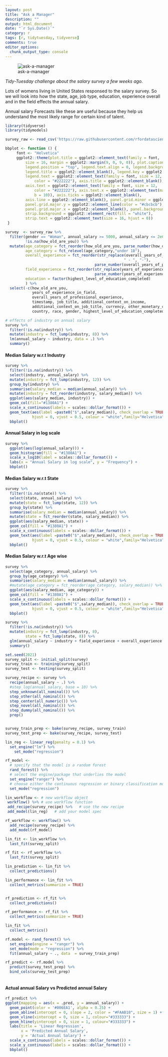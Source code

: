 ```yaml
---
layout: post
title: "Ask a Manager"
description: ""
output: html_document
date: "`r Sys.Date()`"
category: r
tags: [r, tidytuesday, tidyverse]
comments: true
editor_options: 
  chunk_output_type: console
---
```


![ask-a-manager](https://www.askamanager.org/wp-content/uploads/2019/09/cropped-aam-resize-1-550px_width.png)

*Tidy-Tuesday challenge about the salary survey a few weeks ago.*


Lots of womens living in United States responsed to the salary survey. So we will look into how the state, age, job type, education, experience overall and in the field effects the annual salary. 


Annual salary Forecasts like these are useful because they help us understand the most likely range for certain kind of talent.


```r
library(tidyverse)
library(tidymodels)
```


```r
survey_raw <- read_csv('https://raw.githubusercontent.com/rfordatascience/tidytuesday/master/data/2021/2021-05-18/survey.csv')
```


```r
bbplot <- function () {
     font <- "Helvetica"
     ggplot2::theme(plot.title = ggplot2::element_text(family = font,          size = 22, face = "bold", color = "#222222"), plot.subtitle = ggplot2::element_text(family = font, 
         size = 16, margin = ggplot2::margin(9, 0, 9, 0)), plot.caption = ggplot2::element_blank(), 
         legend.position = "top", legend.text.align = 0, legend.background = ggplot2::element_blank(), 
         legend.title = ggplot2::element_blank(), legend.key = ggplot2::element_blank(), 
         legend.text = ggplot2::element_text(family = font, size = 12, 
             color = "#222222"), axis.title = ggplot2::element_blank(), 
         axis.text = ggplot2::element_text(family = font, size = 12, 
             color = "#222222"), axis.text.x = ggplot2::element_text(margin = ggplot2::margin(5, 
             b = 10)), axis.ticks = ggplot2::element_blank(), 
         axis.line = ggplot2::element_blank(), panel.grid.minor = ggplot2::element_blank(), 
         panel.grid.major.y = ggplot2::element_line(color = "#cbcbcb"), 
         panel.grid.major.x = ggplot2::element_blank(), panel.background = ggplot2::element_blank(), 
         strip.background = ggplot2::element_rect(fill = "white"), 
         strip.text = ggplot2::element_text(size = 16, hjust = 0))
 }
```


```r
survey  <- survey_raw %>%
  filter(gender == "Woman", annual_salary >= 5000, annual_salary <= 2e6, currency == "USD",
         !is.na(how_old_are_you)) %>%
  mutate(age_category = fct_reorder(how_old_are_you, parse_number(how_old_are_you)),
         age_category = fct_relevel(age_category,"under 18"),
         overall_experience = fct_reorder(str_replace(overall_years_of_professional_experience, 
                                                     " - ", "-"),
                                        parse_number(overall_years_of_professional_experience)),
         field_experience = fct_reorder(str_replace(years_of_experience_in_field, " - ", "-"),
                                        parse_number(years_of_experience_in_field)),
         education = factor(highest_level_of_education_completed)
         ) %>%
  select(-c(how_old_are_you, 
            years_of_experience_in_field, 
            overall_years_of_professional_experience,
            timestamp, job_title, additional_context_on_income, 
            additional_context_on_job_title, currency, other_monetary_comp, currency_other,
            country, race, gender, highest_level_of_education_completed))
```



```r
# effects of industry on annual salary
survey %>%
  filter(!is.na(industry)) %>%
  mutate(industry = fct_lump(industry, 8)) %>%
  lm(annual_salary ~ industry, data = .) %>%
  summary()
```


#### Median Salary w.r.t Industry
```r
survey %>%
  filter(!is.na(industry)) %>%
  select(industry, annual_salary) %>%
  mutate(industry = fct_lump(industry, 12)) %>%
  group_by(industry) %>%
  summarise(salary_median = median(annual_salary)) %>%
  mutate(industry = fct_reorder(industry, salary_median)) %>%
  ggplot(aes(salary_median, industry)) +
  geom_col(fill="#1380A1") +
  scale_x_continuous(labels = scales::dollar_format()) +
  geom_text(aes(label =paste0("$",salary_median)), check_overlap = TRUE, x = 10, 
            hjust = 0, vjust = 0.5, colour = "white",family="Helvetica", size = 6) +
  bbplot()
```

#### Annual Salary in log scale
```r
survey %>%
  ggplot(aes(log(annual_salary))) +
  geom_histogram(fill = "#1380A1") +
  scale_x_log10(label = scales::dollar_format()) +
  labs(x = "Annual Salary in log scale", y = "Frequency") +
  bbplot()
```


#### Median Salary w.r.t State
```r
survey %>%
  filter(!is.na(state)) %>%
  select(state, annual_salary) %>%
  mutate(state = fct_lump(state, 12)) %>%
  group_by(state) %>%
  summarise(salary_median = median(annual_salary)) %>%
  mutate(state = fct_reorder(state, salary_median)) %>%
  ggplot(aes(salary_median, state)) +
  geom_col(fill = "#1380A1") +
  scale_x_continuous(labels = scales::dollar_format()) +
  geom_text(aes(label =paste0("$",salary_median)), check_overlap = TRUE, x = 10, 
            hjust = 0, vjust = 0.5, colour = "white",family="Helvetica", size = 6) +
  bbplot()
```


#### Median Salary w.r.t Age wise 
```r
survey %>%
  select(age_category, annual_salary) %>%
  group_by(age_category) %>%
  summarise(salary_median = median(annual_salary)) %>%
  #mutate(age_category = fct_reorder(age_category, salary_median)) %>%
  ggplot(aes(salary_median, age_category)) +
  geom_col(fill = "#1380A1") +
  scale_x_continuous(labels = scales::dollar_format()) +
  geom_text(aes(label =paste0("$",salary_median)), check_overlap = TRUE, x = 10, 
            hjust = 0, vjust = 0.5, colour = "white",family="Helvetica", size = 6) +
  bbplot()
```


```r
survey %>%
  filter(!is.na(industry)) %>%
  mutate(industry = fct_lump(industry, 8),
         state = fct_lump(state, 8)) %>%
  glm(annual_salary ~ industry + field_experience + overall_experience + age_category + state + education, data = .) %>%
  summary()
```


```r
set.seed(2021)
survey_split <- initial_split(survey)
survey_train <- training(survey_split)
survey_test <- testing(survey_split)
```

 
```r
survey_recipe <- survey %>%
  recipe(annual_salary ~ .) %>%
  #step_log(annual_salary, base = 10) %>%
  step_unknown(all_nominal()) %>%
  step_other(all_nominal()) %>%
  step_center(all_numeric()) %>%
  step_novel(all_nominal()) %>%
  step_dummy(all_nominal()) %>%
  prep()


survey_train_prep <- bake(survey_recipe, survey_train)
survey_test_prep <- bake(survey_recipe, survey_test)
```


```r
lin_reg <- linear_reg(penalty = 0.1) %>%
  set_engine("lm") %>%
    set_mode("regression") 

rf_model <- 
  # specify that the model is a random forest
  rand_forest() %>%
  # select the engine/package that underlies the model
  set_engine("ranger") %>%
  # choose either the continuous regression or binary classification mode
  set_mode("regression")
```


```r
lin_workflow <- # new workflow object
 workflow() %>% # use workflow function
 add_recipe(survey_recipe) %>%   # use the new recipe
 add_model(lin_reg)   # add your model spec

rf_workflow <- workflow() %>%
  add_recipe(survey_recipe) %>%
  add_model(rf_model)
```


```r
lin_fit <- lin_workflow %>%
  last_fit(survey_split)

rf_fit <- rf_workflow %>%
  last_fit(survey_split)
```


```r
lin_prediction <- lin_fit %>%
  collect_predictions()

lin_performance <- lin_fit %>%
  collect_metrics(summarize = TRUE)


rf_prediction <- rf_fit %>%
  collect_predictions()

rf_performance <- rf_fit %>%
  collect_metrics(summarize = TRUE)
```

```r
lin_fit %>%
  collect_metrics()

rf.model <- rand_forest() %>%
  set_engine(engine = "ranger") %>%
  set_mode(mode = "regression") %>%
  fit(annual_salary ~ ., data  = survey_train_prep)

rf_predict <- rf.model %>%
  predict(survey_test_prep) %>%
  bind_cols(survey_test_prep)
  
```

#### Actual annual Salary vs Predicted annual Salary 
```r
rf_predict %>%
ggplot(mapping = aes(x = .pred, y = annual_salary)) +
  geom_point(color = '#006EA1', alpha = 0.25) +
  geom_abline(intercept = 0, slope = 2, color = "#FAAB18", size = 1) +
  geom_vline(xintercept = 0, size = 1, colour="#333333") +
  geom_hline(yintercept = 0, size = 1, colour="#333333") +
  labs(title = 'Linear Regression',
       x = 'Predicted Annual Salary',
       y = 'Actual Annual Salary') +
  scale_x_continuous(labels = scales::dollar_format()) +
  scale_y_continuous(labels = scales::dollar_format()) +
  bbplot()
```



